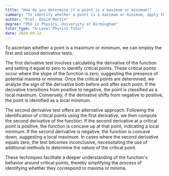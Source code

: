 ```yaml
---
title: "How do you determine if a point is a maximum or minimum?"
summary: "To identify whether a point is a maximum or minimum, apply the first and second derivative tests in calculus."
author: "Prof. David Martin"
degree: "PhD in Physics, University of Birmingham"
tutor_type: "A-Level Physics Tutor"
date: 2024-09-12
---
```


To ascertain whether a point is a maximum or minimum, we can employ the first and second derivative tests.

The first derivative test involves calculating the derivative of the function and setting it equal to zero to identify critical points. These critical points occur where the slope of the function is zero, suggesting the presence of potential maxima or minima. Once the critical points are determined, we analyze the sign of the derivative both before and after each point. If the derivative transitions from positive to negative, the point is classified as a local maximum. Conversely, if the derivative shifts from negative to positive, the point is identified as a local minimum.

The second derivative test offers an alternative approach. Following the identification of critical points using the first derivative, we then compute the second derivative of the function. If the second derivative at a critical point is positive, the function is concave up at that point, indicating a local minimum. If the second derivative is negative, the function is concave down, suggesting a local maximum. In cases where the second derivative equals zero, the test becomes inconclusive, necessitating the use of additional methods to determine the nature of the critical point.

These techniques facilitate a deeper understanding of the function's behavior around critical points, thereby simplifying the process of identifying whether they correspond to maxima or minima.
    